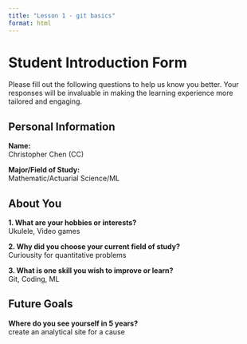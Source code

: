 ```yaml
---
title: "Lesson 1 - git basics"
format: html
---
```


# Student Introduction Form

Please fill out the following questions to help us know you better. Your responses will be invaluable in making the learning experience more tailored and engaging.

## Personal Information

**Name:**  
Christopher Chen (CC)

**Major/Field of Study:**  
Mathematic/Actuarial Science/ML

## About You

**1. What are your hobbies or interests?**  
Ukulele, Video games

**2. Why did you choose your current field of study?**  
Curiousity for quantitative problems

**3. What is one skill you wish to improve or learn?**  
Git, Coding, ML 

## Future Goals

**Where do you see yourself in 5 years?**  
create an analytical site for a cause
